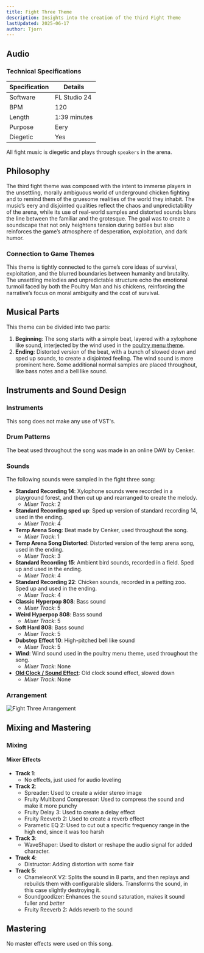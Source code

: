 ```yaml
---
title: Fight Three Theme
description: Insights into the creation of the third Fight Theme
lastUpdated: 2025-06-17
author: Tjorn
---
```



## Audio

<AudioPlayer
  src="/music/fight-song-three.mp3"
  title="Fight Song Three"
  description="Eery, disjointed Arena battle theme, composed to remind players of the game's dark themes."
/>

### Technical Specifications

| Specification | Details      |
| ------------- | ------------ |
| Software      | FL Studio 24 |
| BPM           | 120          |
| Length        | 1:39 minutes |
| Purpose       | Eery         |
| Diegetic      | Yes          |

All fight music is diegetic and plays through `speakers` in the arena.

## Philosophy

The third fight theme was composed with the intent to immerse players in the unsettling, morally ambiguous world of underground chicken fighting and to remind them of the gruesome realities of the world they inhabit.
The music’s eery and disjointed qualities reflect the chaos and unpredictability of the arena, while its use of real-world samples and distorted sounds blurs the line between the familiar and the grotesque.
The goal was to create a soundscape that not only heightens tension during battles but also reinforces the game’s atmosphere of desperation, exploitation, and dark humor.

### Connection to Game Themes

This theme is tightly connected to the game’s core ideas of survival, exploitation, and the blurred boundaries between humanity and brutality.
The unsettling melodies and unpredictable structure echo the emotional turmoil faced by both the Poultry Man and his chickens, reinforcing the narrative’s focus on moral ambiguity and the cost of survival.

## Musical Parts

This theme can be divided into two parts:

1. **Beginning**: The song starts with a simple beat, layered with a xylophone like sound, interjected by the wind used in the [poultry menu theme](/fowl-play/art/music/poultry-menu-theme).
2. **Ending**: Distorted version of the beat, with a bunch of slowed down and sped up sounds, to create a disjointed feeling. The wind sound is more prominent here. Some additional normal samples are placed throughout, like bass notes and a bell like sound.

## Instruments and Sound Design

### Instruments

This song does not make any use of VST's.

### Drum Patterns

The beat used throughout the song was made in an online DAW by Cenker.

### Sounds

The following sounds were sampled in the fight three song:

- **Standard Recording 14**: Xylophone sounds were recorded in a playground forest, and then cut up and rearranged to create the melody.
  - _Mixer Track_: 2
- **Standard Recording sped up**: Sped up version of standard recording 14, used in the ending.
  - _Mixer Track_: 4
- **Temp Arena Song**: Beat made by Cenker, used throughout the song.
  - _Mixer Track_: 1
- **Temp Arena Song Distorted**: Distorted version of the temp arena song, used in the ending.
  - _Mixer Track_: 3
- **Standard Recording 15**: Ambient bird sounds, recorded in a field. Sped up and used in the ending.
  - _Mixer Track_: 4
- **Standard Recording 22**: Chicken sounds, recorded in a petting zoo. Sped up and used in the ending.
  - _Mixer Track_: 4
- **Classic Hyperpop 808**: Bass sound
  - _Mixer Track_: 5
- **Weird Hyperpop 808**: Bass sound
  - _Mixer Track_: 5
- **Soft Hard 808**: Bass sound
  - _Mixer Track_: 5
- **Dubstep Effect 10**: High-pitched bell like sound
  - _Mixer Track_: 5
- **Wind**: Wind sound used in the poultry menu theme, used throughout the song.
  - _Mixer Track_: None
- **[Old Clock / Sound Effect](https://www.youtube.com/watch?v=y-FJZSaFh80)**: Old clock sound effect, slowed down
  - _Mixer Track_: None

### Arrangement

![Fight Three Arrangement](../../../../../assets/fowl-play/art/music/fight-three/arrangement.png)

## Mixing and Mastering

### Mixing

#### Mixer Effects

- **Track 1**:
  - No effects, just used for audio leveling
- **Track 2**:
  - Spreader: Used to create a wider stereo image
  - Fruity Multiband Compressor: Used to compress the sound and make it more punchy
  - Fruity Delay 3: Used to create a delay effect
  - Fruity Reeverb 2: Used to create a reverb effect
  - Parametic EQ 2: Used to cut out a specific frequency range in the high end, since it was too harsh
- **Track 3**:
  - WaveShaper: Used to distort or reshape the audio signal for added character.
- **Track 4**:
  - Distructor: Adding distortion with some flair
- **Track 5**:
  - ChameleonX V2: Splits the sound in 8 parts, and then replays and rebuilds them with configurable sliders. Transforms the sound, in this case slightly destroying it.
  - Soundgoodizer: Enhances the sound saturation, makes it sound fuller and _better_
  - Fruity Reeverb 2: Adds reverb to the sound

## Mastering

No master effects were used on this song.
